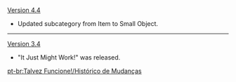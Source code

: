 {{Change History/Header}}
[[Version 4.4]]
* Updated subcategory from Item to Small Object.
----
[[Version 3.4]]
* "It Just Might Work!" was released.
<noinclude>
[[pt-br:Talvez Funcione!/Histórico de Mudanças]]
</noinclude>